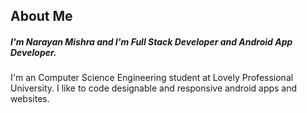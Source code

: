 ## About Me

##### I'm Narayan Mishra and I'm Full Stack Developer and Android App Developer. 
I'm an Computer Science Engineering student at Lovely Professional University. I like to code designable and responsive android apps and websites. 